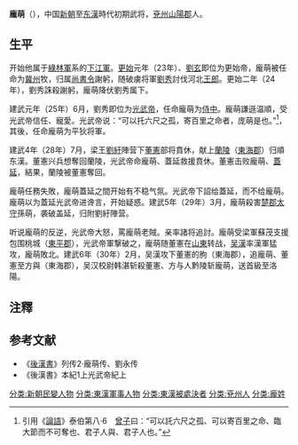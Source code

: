 '''龐萌'''（{{bd||？|30年||catIdx=P}}），中国[[新朝|新朝]]至[[东漢|东漢]]時代初期武将，[[兖州_(古代)|兗州]][[山陽郡|山陽郡]]人。

==生平==
开始他属于[[綠林軍|綠林軍]]系的[[下江軍|下江軍]]。[[更始_(漢朝)|更始]]元年（23年）、[[劉玄|劉玄]]即位为更始帝，龐萌被任命为[[冀州|冀州]]牧，归属[[尚書令|尚書令]]謝躬，随破虜将軍[[劉秀|劉秀]]討伐河北[[王郎|王郎]]。更始二年（24年），劉秀誅殺謝躬，龐萌降伏劉秀属下。

建武元年（25年）6月，劉秀即位为[[光武帝|光武帝]]，任命龐萌为[[侍中|侍中]]。龐萌謙遜温順，受光武帝信任、寵愛。光武帝说：“可以托六尺之孤，寄百里之命者，庞萌是也。”<ref>引用《[[論語|論語]]》泰伯第八·6　[[曾子|曾子]]曰：“可以託六尺之孤、可以寄百里之命、臨大節而不可奪也、君子人與、君子人也。”</ref>，其後，任命龐萌为平狄将軍。

建武4年（28年）7月，梁王[[劉紆|劉紆]]陣营下[[董憲|董憲]]部将賁休，献上[[蘭陵|蘭陵]]（[[東海郡|東海郡]]）归順东漢。董憲兴兵想奪回蘭陵，光武帝命龐萌、蓋延救援賁休。董憲击败龐萌、[[蓋延|蓋延]]，結果，蘭陵被董憲奪回。

龐萌任務失敗，龐萌蓋延之間开始有不稳气氛。光武帝下詔给蓋延，而不给龐萌。龐萌以为蓋延光武帝进谗言，开始疑惑。建武5年（29年）3月，龐萌殺害[[楚郡|楚郡]][[太守|太守]]孫萌，袭破盖延，归附劉紆陣营。

听说龐萌的反逆，光武帝大怒，罵龐萌老賊。亲率諸将追討。龐萌受梁軍蘇茂支援包围桃城（[[東平郡|東平郡]]），光武帝軍撃破之，龐萌随董憲在[[山東|山東]]转战，[[吴漢|吴漢]]率漢軍猛攻，龐萌敗北。建武6年（30年）2月，吴漢攻下董憲的朐（東海郡），追龐萌、董憲至方與（東海郡），吴汉校尉韩湛斩殺董憲、方与人黔陵斩龐萌，送首級至洛陽。

==注釋==
{{reflist}}

==参考文献==
*《[[後漢書|後漢書]]》列传2·龐萌传、劉永传 
*《後漢書》本紀1上光武帝紀上 


[[分类:新朝民變人物|分类:新朝民變人物]]
[[分类:東漢軍事人物|分类:東漢軍事人物]]
[[分类:東漢被處決者|分类:東漢被處決者]]
[[分类:兗州人|分类:兗州人]]
[[分类:龐姓|分类:龐姓]]